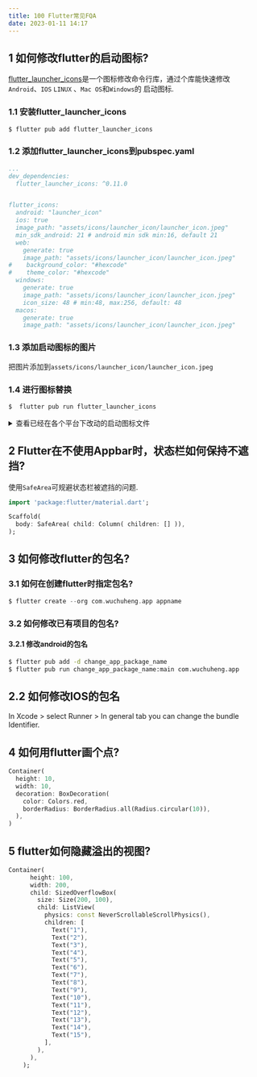 ```yaml
---
title: 100 Flutter常见FQA
date: 2023-01-11 14:17
---
```


## 1 如何修改flutter的启动图标?
[flutter_launcher_icons](https://pub.dev/packages/flutter_launcher_icons)是一个图标修改命令行库，通过个库能快速修改`Android`、`IOS` `LINUX` 、`Mac OS`和`Windows`的
启动图标.
### 1.1 安装flutter_launcher_icons
```bash 
$ flutter pub add flutter_launcher_icons
```

### 1.2 添加flutter_launcher_icons到pubspec.yaml
```yaml
...
dev_dependencies:
  flutter_launcher_icons: ^0.11.0


flutter_icons:
  android: "launcher_icon"
  ios: true
  image_path: "assets/icons/launcher_icon/launcher_icon.jpeg"
  min_sdk_android: 21 # android min sdk min:16, default 21
  web:
    generate: true
    image_path: "assets/icons/launcher_icon/launcher_icon.jpeg"
#    background_color: "#hexcode"
#    theme_color: "#hexcode"
  windows:
    generate: true
    image_path: "assets/icons/launcher_icon/launcher_icon.jpeg"
    icon_size: 48 # min:48, max:256, default: 48
  macos:
    generate: true
    image_path: "assets/icons/launcher_icon/launcher_icon.jpeg"
```

### 1.3 添加启动图标的图片

把图片添加到`assets/icons/launcher_icon/launcher_icon.jpeg`


### 1.4 进行图标替换
```bash
$  flutter pub run flutter_launcher_icons 

```

<details>
<summary>查看已经在各个平台下改动的启动图标文件</summary>

```bash
$ git status
On branch master
Changes not staged for commit:
  (use "git add <file>..." to update what will be committed)
    (use "git restore <file>..." to discard changes in working directory)
    modified:   android/app/src/main/AndroidManifest.xml
    modified:   ios/Runner/Assets.xcassets/AppIcon.appiconset/Icon-App-1024x1024@1x.png
    modified:   ios/Runner/Assets.xcassets/AppIcon.appiconset/Icon-App-20x20@1x.png
    modified:   ios/Runner/Assets.xcassets/AppIcon.appiconset/Icon-App-20x20@2x.png
    modified:   ios/Runner/Assets.xcassets/AppIcon.appiconset/Icon-App-20x20@3x.png
    modified:   ios/Runner/Assets.xcassets/AppIcon.appiconset/Icon-App-29x29@1x.png
    modified:   ios/Runner/Assets.xcassets/AppIcon.appiconset/Icon-App-29x29@2x.png
    modified:   ios/Runner/Assets.xcassets/AppIcon.appiconset/Icon-App-29x29@3x.png
    modified:   ios/Runner/Assets.xcassets/AppIcon.appiconset/Icon-App-40x40@1x.png
    modified:   ios/Runner/Assets.xcassets/AppIcon.appiconset/Icon-App-40x40@2x.png
    modified:   ios/Runner/Assets.xcassets/AppIcon.appiconset/Icon-App-40x40@3x.png
    modified:   ios/Runner/Assets.xcassets/AppIcon.appiconset/Icon-App-60x60@2x.png
    modified:   ios/Runner/Assets.xcassets/AppIcon.appiconset/Icon-App-60x60@3x.png
    modified:   ios/Runner/Assets.xcassets/AppIcon.appiconset/Icon-App-76x76@1x.png
    modified:   ios/Runner/Assets.xcassets/AppIcon.appiconset/Icon-App-76x76@2x.png
    modified:   ios/Runner/Assets.xcassets/AppIcon.appiconset/Icon-App-83.5x83.5@2x.png
    modified:   macos/Runner/Assets.xcassets/AppIcon.appiconset/Contents.json
    modified:   macos/Runner/Assets.xcassets/AppIcon.appiconset/app_icon_1024.png
    modified:   macos/Runner/Assets.xcassets/AppIcon.appiconset/app_icon_128.png
    modified:   macos/Runner/Assets.xcassets/AppIcon.appiconset/app_icon_16.png
    modified:   macos/Runner/Assets.xcassets/AppIcon.appiconset/app_icon_256.png
    modified:   macos/Runner/Assets.xcassets/AppIcon.appiconset/app_icon_32.png
    modified:   macos/Runner/Assets.xcassets/AppIcon.appiconset/app_icon_512.png
    modified:   macos/Runner/Assets.xcassets/AppIcon.appiconset/app_icon_64.png
    modified:   pubspec.lock
    modified:   pubspec.yaml
    modified:   web/favicon.png
    modified:   web/icons/Icon-192.png
    modified:   web/icons/Icon-512.png
    modified:   web/icons/Icon-maskable-192.png
    modified:   web/icons/Icon-maskable-512.png
    modified:   web/manifest.json
    modified:   windows/runner/resources/app_icon.ico
```
        
</details>


## 2 Flutter在不使用Appbar时，状态栏如何保持不遮挡?

使用`SafeArea`可规避状态栏被遮挡的问题. 

```dart
import 'package:flutter/material.dart';

Scaffold(
  body: SafeArea( child: Column( children: [] )),
);

```

## 3 如何修改flutter的包名?
### 3.1 如何在创建flutter时指定包名?


``` dart title="如想要创建一个应用的包名: com.wuchuheng.app"
$ flutter create --org com.wuchuheng.app appname
```

### 3.2 如何修改已有项目的包名?

#### 3.2.1 修改android的包名

```bash
$ flutter pub add -d change_app_package_name
$ flutter pub run change_app_package_name:main com.wuchuheng.app
```
## 2.2 如何修改IOS的包名
In Xcode > select Runner > In general tab you can change the bundle Identifier.

## 4 如何用flutter画个点? 

```dart
Container(
  height: 10,
  width: 10,
  decoration: BoxDecoration(
    color: Colors.red,
    borderRadius: BorderRadius.all(Radius.circular(10)),
  ),
)

```

## 5 flutter如何隐藏溢出的视图?

```dart
Container(
      height: 100,
      width: 200,
      child: SizedOverflowBox(
        size: Size(200, 100),
        child: ListView(
          physics: const NeverScrollableScrollPhysics(),
          children: [
            Text("1"),
            Text("2"),
            Text("3"),
            Text("4"),
            Text("5"),
            Text("6"),
            Text("7"),
            Text("8"),
            Text("9"),
            Text("10"),
            Text("11"),
            Text("12"),
            Text("13"),
            Text("14"),
            Text("15"),
          ],
        ),
      ),
    );

```

